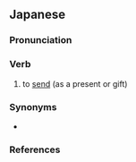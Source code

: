 ==Japanese==
{{ja-kanjitab|贈}}

===Pronunciation===
{{ja-pron|おくる|acc=0|acc_ref=DJR|yomi=k}}
{{ja-ojad}}

===Verb===
{{ja-verb|おくる|type=1|tr=trans}}

# to [[send]] (as a present or gift)

===Synonyms===
* {{ja-r|linkto=プレゼント|プレゼント する}}

===References===
<references/>